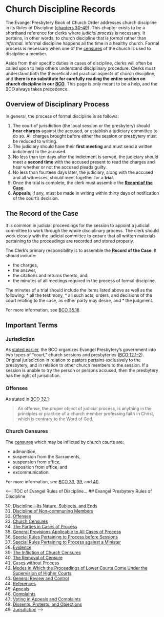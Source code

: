 # Church Discipline Records

The Evangel Presbytery Book of Church Order addresses church discipline in its Rules of Discipline ([chapters 30–49](https://evangel.pressbooks.com/chapter/30-discipline-its-nature-subjects-and-ends/)). This chapter exists to be a shorthand reference for clerks where *judicial process* is necessary. It pertains, in other words, to church discipline that is *formal* rather than *informal*. Informal discipline happens all the time in a healthy church. Formal process is necessary when one of the [censures](https://clerks.evangelpresbytery.com/church-discipline-records.html#church-censures) of the church is used to discipline a member.

Aside from their specific duties in cases of discipline, clerks will often be called upon to help others understand disciplinary procedure. Clerks must understand both the theoretical and practical aspects of church discipline, and **there is no substitute for carefully reading the entire section on church discipline in our [BCO](https://evangel.pressbooks.com/chapter/30-discipline-its-nature-subjects-and-ends/)**. This page is only meant to be a help, and the BCO always takes precedence.

## Overview of Disciplinary Process

In general, the process of formal discipline is as follows:

#. The court of jurisdiction (the local session or the presbytery) should **hear charges** against the accused, or establish a judiciary committee to do so. All charges brought before either the session or presbytery must be reduced to writing.
#. The judiciary should have their **first meeting** and must send a written indictment to the accused.
#. No less than ten days after the indictment is served, the judiciary should meet a **second time** with the accused present to read the charges and hear whether or not the accused pleads guilty.
#. No less than fourteen days later, the judiciary, along with the accused and all witnesses, should meet together for a **trial**.
#. Once the trial is complete, the clerk must assemble the **[Record of the Case](The Record of the Case)**.
#. **Appeals**, if any, must be made in writing within thirty days of notification of the court's decision.

## The Record of the Case

It is common in judicial proceedings for the session to appoint a judicial committee to work through the whole disciplinary process. The clerk should work closely with the judicial committee to ensure that all written materials pertaining to the proceedings are recorded and stored properly.

The Clerk's primary responsibility is to assemble the **Record of the Case**. It should include:

* the charges, 
* the answer, 
* the citations and returns thereto, and 
* the minutes of all meetings required in the process of formal discipline.

The minutes of a trial should include the items listed above as well as the following:
* all the testimony,
* all such acts, orders, and decisions of the court relating to the case, as either party may desire, and 
* the judgment.

For more information, see [BCO 35.18](https://evangel.pressbooks.com/chapter/35-general-provisions-applicable-to-all-cases-of-process/).

## Important Terms

### Jurisdiction

As [stated earlier](https://clerks.evangelpresbytery.com/index.html#the-stated-clerk-defined), the BCO organizes Evangel Presbytery’s government into two types of “court,” church sessions and presbyteries ([BCO 12.1–2](https://evangel.pressbooks.com/chapter/12-church-courts-in-general/)). Original jurisdiction in relation to pastors pertains exclusively to the presbytery, and in relation to other church members to the session. If a session is unable to try the person or persons accused, then the presbytery has the right of jurisdiction.

### Offenses

As stated in [BCO 32.1](https://evangel.pressbooks.com/chapter/32-offenses/):

>An offense, the proper object of judicial process, is anything in the principles or practice of a church member professing faith in Christ, which is contrary to the Word of God.

### Church Censures

The [censures](https://evangel.pressbooks.com/chapter/33-church-censures/) which may be inflicted by church courts are:

* admonition, 
* suspension from the Sacraments, 
* suspension from office, 
* deposition from office, and 
* excommunication.

For more information, see [BCO 33](https://evangel.pressbooks.com/chapter/33-church-censures/), [39](https://evangel.pressbooks.com/chapter/39-the-infliction-of-church-censures/), and [40](https://evangel.pressbooks.com/chapter/40-the-removal-of-censure/).

<--! TOC of Evangel Rules of Discipline…
## Evangel Presbytery Rules of Discipline

30. [Discipline—Its Nature, Subjects, and Ends](https://evangel.pressbooks.com/chapter/30-discipline-its-nature-subjects-and-ends/)
31. [Discipline of Non-communing Members](https://evangel.pressbooks.com/chapter/31-discipline-of-non-communing-members/)
32. [Offenses](https://evangel.pressbooks.com/chapter/32-offenses/)
33. [Church Censures](https://evangel.pressbooks.com/chapter/33-church-censures/)
34. [The Parties in Cases of Process](https://evangel.pressbooks.com/chapter/34-the-parties-in-cases-of-process/)
35. [General Provisions Applicable to All Cases of Process](https://evangel.pressbooks.com/chapter/35-general-provisions-applicable-to-all-cases-of-process/)
36. [Special Rules Pertaining to Process before Sessions](https://evangel.pressbooks.com/chapter/36-special-rules-pertaining-to-process-before-sessions/)
37. [Special Rules Pertaining to Process against a Minister](https://evangel.pressbooks.com/chapter/37-special-rules-pertaining-to-process-against-a-minister/)
38. [Evidence](https://evangel.pressbooks.com/chapter/38-evidence/)
39. [The Infliction of Church Censures](https://evangel.pressbooks.com/chapter/39-the-infliction-of-church-censures/)
40. [The Removal of Censure](https://evangel.pressbooks.com/chapter/40-the-removal-of-censure/)
41. [Cases without Process](https://evangel.pressbooks.com/chapter/41-cases-without-process/)
42. [Modes in Which the Proceedings of Lower Courts Come Under the Supervision of Higher Courts](https://evangel.pressbooks.com/chapter/42-modes-in-which-the-proceedings-of-lower-courts-come-under-the-supervision-of-higher-courts/)
43. [General Review and Control](https://evangel.pressbooks.com/chapter/43-general-review-and-control/)
44. [References](https://evangel.pressbooks.com/chapter/44-references/)
45. [Appeals](https://evangel.pressbooks.com/chapter/45-appeals/)
46. [Complaints](https://evangel.pressbooks.com/chapter/46-complaints/)
47. [Voting in Appeals and Complaints](https://evangel.pressbooks.com/chapter/47-voting-in-appeals-and-complaints/)
48. [Dissents, Protests, and Objections](https://evangel.pressbooks.com/chapter/48-dissents-protests-and-objections/)
49. [Jurisdiction](https://evangel.pressbooks.com/chapter/49-jurisdiction/)
-->